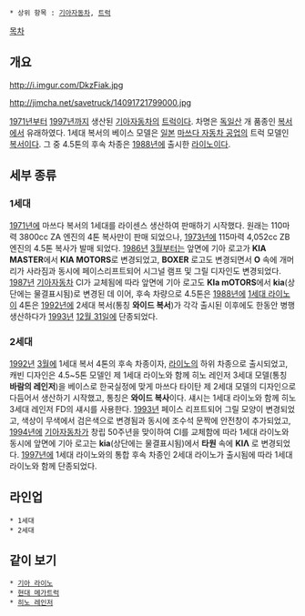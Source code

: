  * 상위 항목 : [[기아자동차]], [[트럭]]

{{{+1 Kia Boxer }}}

[[목차]]
== 개요 ==
http://i.imgur.com/DkzFiak.jpg

http://jimcha.net/savetruck/14091721799000.jpg

[[1971년]]부터 [[1997년]]까지 생산된 [[기아자동차]]의 [[트럭]]이다. 차명은 [[독일]]산 개 품종인 [[복서]]에서 유래하였다. 1세대 복서의 베이스 모델은 [[일본]] [[마쓰다 자동차 공업]]의 트럭 모델인 [[마쓰다 복서|복서]]이다. 그 중 4.5톤의 후속 차종은 [[1988년]]에 출시한 [[기아 라이노|라이노]]이다.

== 세부 종류 ==
=== 1세대 ===
[[1971년]]에 마쓰다 복서의 1세대를 라이센스 생산하여 판매하기 시작했다. 원래는 110마력 3800cc ZA 엔진의 4톤 복사만이 판매 되었으나, [[1973년]]에 115마력 4,052cc ZB엔진의 4.5톤 복사가 발매 되었다. [[1986년]] [[3월]]부터는 앞면에 기아 로고가 '''KIA MASTER'''에서 '''KIA MOTORS'''로 변경되었고, '''BOXER''' 로고도 변경되면서 '''O''' 속에 개머리가 사라짐과 동시에 페이스리프트되어 시그널 램프 및 그릴 디자인도 변경되었다. [[1987년]] [[기아자동차]] CI가 교체됨에 따라 앞면에 기아 로고도 '''KIa mOTORS'''에서 '''kia'''(상단에는 물결표시됨)로 변경된 데 이어, 후속 차량으로 4.5톤은 [[1988년]]에 [[기아 라이노|1세대 라이노]]이 4톤은 [[1992년]]에 2세대 복서(통칭 '''와이드 복서''')가 각각 출시된 이후에도 한동안 병행 생산하다가 [[1993년]] [[12월 31일]]에 단종되었다.

=== 2세대 ===
[[1992년]] [[3월]]에 1세대 복서 4톤의 후속 차종이자, [[기아 라이노|라이노]]의 하위 차종으로 출시되었고, 캐빈 디자인은 4.5~5톤 모델인 제 1세대 라이노와 함께 히노 레인저 3세대 모델(통칭 '''바람의 레인저''')을 베이스로 한국실정에 맞게 마쓰다 타이탄 제 2세대 모델의 디자인으로 다듬어서 생산하기 시작했고, 통칭은 '''와이드 복사'''이다. 섀시는 1세대 라이노와 함께 히노 3세대 레인저 FD의 섀시를 사용한다. [[1993년]] 페이스 리프트되어 그릴 모양이 변경되었고, 색상이 무색에서 검은색으로 변경됨과 동시에 조수석 문짝에 안전창이 추가되었고, [[1994년]]에 [[기아자동차]]가 창립 50주년을 맞이하여 CI를 교체함에 따라 1세대 라이노와 동시에 앞면에 기아 로고는 '''kia'''(상단에는 물결표시됨)에서 '''타원''' 속에 '''KIΛ''' 로 변경되었다. [[1997년]]에 1세대 라이노와의 통합 후속 차종인 2세대 라이노가 출시됨에 따라 1세대 라이노와 함께 단종되었다.

== 라인업 ==
 * 1세대
 * 2세대

== 같이 보기 ==
 * [[기아 라이노]]
 * [[현대 메가트럭]]
 * [[히노 레인저]]
